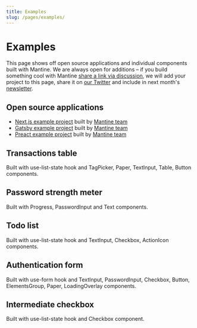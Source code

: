 ```yaml
---
title: Examples
slug: /pages/examples/
---
```



# Examples

This page shows off open source applications and individual components built with Mantine.
We are always open for additions – if you build something cool with Mantine [share a link via discussion](https://github.com/mantinedev/mantine/discussions),
we will add your project to this page, share it on [our Twitter](https://twitter.com/mantinedev) and include in next month's [newsletter](https://buttondown.email/mantine).

## Open source applications

- [Next.js example project](https://github.com/mantinedev/mantine-next-example) built by [Mantine team](https://github.com/mantinedev)
- [Gatsby example project](https://github.com/mantinedev/mantine-gatsby-example) built by [Mantine team](https://github.com/mantinedev)
- [Preact example project](https://github.com/mantinedev/mantine-preact-example) built by [Mantine team](https://github.com/mantinedev)

## Transactions table

Built with <GatsbyLink to="/hooks/use-list-state/">use-list-state</GatsbyLink> hook and <GatsbyLink to="/others/tag-picker/">TagPicker</GatsbyLink>, <GatsbyLink to="/core/paper/">Paper</GatsbyLink>, <GatsbyLink to="/core/text-input/">TextInput</GatsbyLink>, <GatsbyLink to="/core/table/">Table</GatsbyLink>, <GatsbyLink to="/core/button/">Button</GatsbyLink> components.

<TransitionsTableDemo />

## Password strength meter

Built with <GatsbyLink to="/core/progress/">Progress</GatsbyLink>, <GatsbyLink to="/core/password-input/">PasswordInput</GatsbyLink>
and <GatsbyLink to="/core/text/">Text</GatsbyLink> components.

<PasswordInputStrengthDemo />

## Todo list

Built with <GatsbyLink to="/hooks/use-list-state/">use-list-state</GatsbyLink> hook and <GatsbyLink to="/core/text-input/">TextInput</GatsbyLink>, <GatsbyLink to="/core/checkbox/">Checkbox</GatsbyLink>, <GatsbyLink to="/core/action-icon">ActionIcon</GatsbyLink> components.

<UseListStateDemo />

## Authentication form

Built with <GatsbyLink to="/hooks/use-form/">use-form</GatsbyLink> hook and <GatsbyLink to="/core/text-input/">TextInput</GatsbyLink>, <GatsbyLink to="/core/password-input/">PasswordInput</GatsbyLink>, <GatsbyLink to="/core/checkbox/">Checkbox</GatsbyLink>, <GatsbyLink to="/core/button">Button</GatsbyLink>, <GatsbyLink to="/core/elements-group">ElementsGroup</GatsbyLink>, <GatsbyLink to="/core/paper">Paper</GatsbyLink>, <GatsbyLink to="/core/loading-overlay">LoadingOverlay</GatsbyLink> components.

<UseFormAuthDemo toggle />

## Intermediate checkbox

Built with <GatsbyLink to="/hooks/use-list-state/">use-list-state</GatsbyLink> hook and <GatsbyLink to="/core/checkbox/">Checkbox</GatsbyLink> component.

<CheckboxIntermediateDemo />
